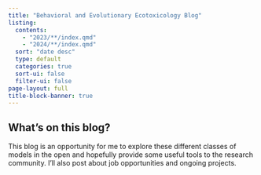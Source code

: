 ```yaml
---
title: "Behavioral and Evolutionary Ecotoxicology Blog"
listing:
  contents: 
    - "2023/**/index.qmd"
    - "2024/**/index.qmd"
  sort: "date desc"
  type: default
  categories: true
  sort-ui: false
  filter-ui: false
page-layout: full
title-block-banner: true
---
```


## What's on this blog?
This blog is an opportunity for me to explore these different classes of models in the open and hopefully provide some useful tools to the research community. I'll also post about job opportunities and ongoing projects.

<br /> 

<!-- ## 2023 -->

<!-- :::{#posts_2023} -->
<!-- ::: -->
